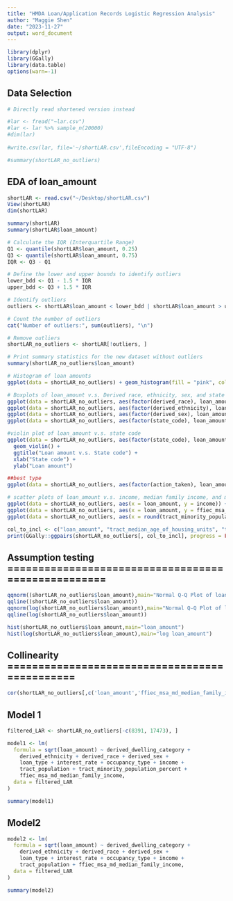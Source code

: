 ```yaml
---
title: "HMDA Loan/Application Records Logistic Regression Analysis"
author: "Maggie Shen"
date: "2023-11-27"
output: word_document
---
```


```r
library(dplyr)
library(GGally)
library(data.table)
options(warn=-1)
```

## Data Selection
```r
# Directly read shortened version instead

#lar <- fread("~lar.csv")
#lar <- lar %>% sample_n(20000)
#dim(lar)
 
#write.csv(lar, file='~/shortLAR.csv',fileEncoding = "UTF-8")
```

```r
#summary(shortLAR_no_outliers)
```

## EDA of loan_amount
```r
shortLAR <- read.csv("~/Desktop/shortLAR.csv")
View(shortLAR)
dim(shortLAR)

summary(shortLAR)
summary(shortLAR$loan_amount)

# Calculate the IQR (Interquartile Range)
Q1 <- quantile(shortLAR$loan_amount, 0.25)
Q3 <- quantile(shortLAR$loan_amount, 0.75)
IQR <- Q3 - Q1

# Define the lower and upper bounds to identify outliers
lower_bdd <- Q1 - 1.5 * IQR
upper_bdd <- Q3 + 1.5 * IQR

# Identify outliers
outliers <- shortLAR$loan_amount < lower_bdd | shortLAR$loan_amount > upper_bdd

# Count the number of outliers
cat("Number of outliers:", sum(outliers), "\n")

# Remove outliers
shortLAR_no_outliers <- shortLAR[!outliers, ]

# Print summary statistics for the new dataset without outliers
summary(shortLAR_no_outliers$loan_amount)

# Histogram of loan amounts
ggplot(data = shortLAR_no_outliers) + geom_histogram(fill = "pink", color = "black", aes(x = loan_amount)) + ggtitle("Loan Amount Distribution") + xlab("Loan Amount (USD)") + ylab("Frequency") 

# Boxplots of loan_amount v.s. Derived race, ethnicity, sex, and state code
ggplot(data = shortLAR_no_outliers, aes(factor(derived_race), loan_amount, fill = derived_race)) + geom_boxplot()+ ggtitle("Loan amount v.s. Derived race") + xlab("Derived race") + ylab("Loan amount")
ggplot(data = shortLAR_no_outliers, aes(factor(derived_ethnicity), loan_amount, fill = derived_ethnicity)) + geom_boxplot()+ ggtitle("Loan amount v.s. Derived ethnicity") + xlab("Derived ethnicity") + ylab("Loan amount")
ggplot(data = shortLAR_no_outliers, aes(factor(derived_sex), loan_amount, fill = derived_sex)) + geom_boxplot()+ ggtitle("Loan amount v.s. Derived sex") + xlab("Derived sex") + ylab("Loan amount")
ggplot(data = shortLAR_no_outliers, aes(factor(state_code), loan_amount, fill = state_code)) + geom_boxplot()+ ggtitle("Loan amount v.s. State code") + xlab("State code ") + ylab("Loan amount")

#violin plot of loan_amount v.s. state code
ggplot(data = shortLAR_no_outliers, aes(factor(state_code), loan_amount, fill = state_code)) +
  geom_violin() +
  ggtitle("Loan amount v.s. State code") +
  xlab("State code") +
  ylab("Loan amount")

##best type
ggplot(data = shortLAR_no_outliers, aes(factor(action_taken), loan_amount)) + geom_boxplot()+ ggtitle("Loan amount v.s. Action taken") + xlab("Action taken") + ylab("Loan amount")

# scatter plots of loan_amount v.s. income, median family income, and minority % in the area
ggplot(data = shortLAR_no_outliers, aes(x = loan_amount, y = income)) + geom_point(alpha = 0.5) + ggtitle("Loan Amount vs. Income") + xlab("Income") + ylab("Loan Amount (USD)")
ggplot(data = shortLAR_no_outliers, aes(x = loan_amount, y = ffiec_msa_md_median_family_income)) + geom_point(alpha = 0.5) + ggtitle("Loan Amount vs. Median family income") + xlab("loan amount") + ylab("median family income")
ggplot(data = shortLAR_no_outliers, aes(x = round(tract_minority_population_percent), y = loan_amount)) + geom_point(alpha = 0.5) + ggtitle("Loan Amount vs. Minority % in the area") + xlab("minority % in the area") + ylab("loan amount")

col_to_incl <- c("loan_amount", "tract_median_age_of_housing_units", "tract_population", "income", "ffiec_msa_md_median_family_income", "tract_minority_population_percent")
print(GGally::ggpairs(shortLAR_no_outliers[, col_to_incl], progress = FALSE))
```

## Assumption testing ===================================================
```r
qqnorm((shortLAR_no_outliers$loan_amount),main="Normal Q-Q Plot of loan_amount")
qqline((shortLAR_no_outliers$loan_amount))
qqnorm(log(shortLAR_no_outliers$loan_amount),main="Normal Q-Q Plot of log loan_amount")
qqline(log(shortLAR_no_outliers$loan_amount))

hist(shortLAR_no_outliers$loan_amount,main="loan_amount")
hist(log(shortLAR_no_outliers$loan_amount),main="log loan_amount")
```

## Collinearity ==============================================
```r
cor(shortLAR_no_outliers[,c('loan_amount','ffiec_msa_md_median_family_income','tract_minority_population_percent')])
```


## Model 1
```r
filtered_LAR <- shortLAR_no_outliers[-c(8391, 17473), ]

model1 <- lm(
  formula = sqrt(loan_amount) ~ derived_dwelling_category +
    derived_ethnicity + derived_race + derived_sex +
    loan_type + interest_rate + occupancy_type + income +
    tract_population + tract_minority_population_percent +
    ffiec_msa_md_median_family_income,
  data = filtered_LAR
)

summary(model1)
```


## Model2
```r
model2 <- lm(
  formula = sqrt(loan_amount) ~ derived_dwelling_category +
    derived_ethnicity + derived_race + derived_sex +
    loan_type + interest_rate + occupancy_type + income +
    tract_population + ffiec_msa_md_median_family_income, 
  data = filtered_LAR
)

summary(model2)

```
